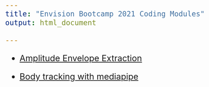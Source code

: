 ```yaml
---
title: "Envision Bootcamp 2021 Coding Modules"
output: html_document

---
```

<style type="text/css">
  body{
  font-size: 20pt;
}
</style>


* [Amplitude Envelope Extraction](https://wimpouw.github.io/EnvisionBootcamp2021/extract_AmplitudeEnvelope_Rmarkdown)

* [Body tracking with mediapipe](https://wimpouw.github.io/EnvisionBootcamp2021/extract_AmplitudeEnvelope_Rmarkdown)

